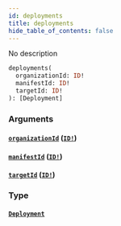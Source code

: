 ```yaml
---
id: deployments
title: deployments
hide_table_of_contents: false
---
```



No description

```graphql
deployments(
  organizationId: ID!
  manifestId: ID!
  targetId: ID!
): [Deployment]
```


### Arguments

#### [`organizationId`](#) ([`ID!`](/swapi/scalars/id))




#### [`manifestId`](#) ([`ID!`](/swapi/scalars/id))




#### [`targetId`](#) ([`ID!`](/swapi/scalars/id))




### Type

#### [`Deployment`](/swapi/objects/deployment)
